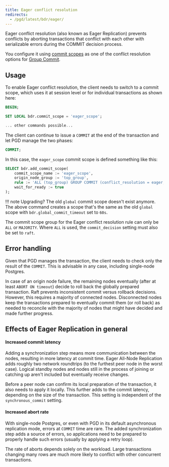 ```yaml
---
title: Eager conflict resolution
redirects:
  - /pgd/latest/bdr/eager/
---
```


Eager conflict resolution (also known as Eager Replication) prevents conflicts by aborting transactions that conflict with each other with serializable errors during the COMMIT decision process.

You configure it using [commit scopes](../durability/commit-scopes) as one of the conflict resolution options for [Group Commit](../durability/group-commit).

## Usage

To enable Eager conflict resolution, the client needs to switch to a commit scope, which uses it at session level or for individual transactions as shown here:

```sql
BEGIN;

SET LOCAL bdr.commit_scope = 'eager_scope';

... other commands possible...
```

The client can continue to issue a `COMMIT` at the end of the transaction and let PGD manage the two phases:

```sql
COMMIT;
```

In this case, the `eager_scope` commit scope is defined something like this:

```sql
SELECT bdr.add_commit_scope(
    commit_scope_name := 'eager_scope',
    origin_node_group := 'top_group',
    rule := 'ALL (top_group) GROUP COMMIT (conflict_resolution = eager, commit_decision = raft) ABORT ON (timeout = 60s)',
    wait_for_ready := true
);
```

!!! note Upgrading?
    The old `global` commit scope doesn't exist anymore. The above command creates a scope that's the same as the old `global` scope with `bdr.global_commit_timeout` set to `60s`.

The commit scope group for the Eager conflict resolution rule can only be `ALL` or `MAJORITY`. Where `ALL` is used, the `commit_decision` setting must also be set to `raft`.

## Error handling

Given that PGD manages the transaction, the client needs to check only the result of the `COMMIT`. This is advisable in any case, including single-node Postgres.

In case of an origin node failure, the remaining nodes eventually (after at least `ABORT ON timeout`) decide to roll back the globally prepared transaction. Raft prevents inconsistent commit versus rollback decisions. However, this requires a majority of connected nodes. Disconnected nodes keep the transactions prepared to eventually commit them (or roll back) as needed to reconcile with the majority of nodes that might have decided and made further progress.

## Effects of Eager Replication in general

#### Increased commit latency

Adding a synchronization step means more communication between the nodes, resulting in more latency at commit time. Eager All-Node Replication adds roughly two network roundtrips (to the furthest peer node in the worst case). Logical standby nodes and nodes still in the process of joining or catching up aren't included but eventually receive changes.

Before a peer node can confirm its local preparation of the transaction, it also needs to apply it locally. This further adds to the commit latency, depending on the size of the transaction. This setting is independent of the `synchronous_commit` setting.

#### Increased abort rate

With single-node Postgres, or even with PGD in its default asynchronous replication mode, errors at `COMMIT` time are rare. The added synchronization step adds a source of errors, so applications need to
be prepared to properly handle such errors (usually by applying a retry loop).

The rate of aborts depends solely on the workload. Large transactions changing many rows are much more likely to conflict with other concurrent transactions.
